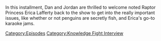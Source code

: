 {{DEFAULTSORT:
    #_EPISODE_0851:Erica Lafferty Returns
}}{{Episode
    | title           = Erica Lafferty Returns
    | caption         = Listen to this episode on [https://knowledgefight.libsyn.com/851-erica-lafferty-returns Libsyn] [https://open.spotify.com/episode/5BDIlumXJa6RieUlMHkmDM Spotify], Read the [[Transcript/851: Erica Lafferty Returns|Unofficial Transcript]]
    | episodeNumber   = 851
    | length          = 01:08:36
    | airDate         = September 19, 2023
    | episodeType     = [[:Category:Knowledge Fight Interview|Knowledge Fight Interview]]
    | appearance      = [[Erica Lafferty]], [[Norm Pattis]]
    | previousEpisode = [[850: September 14, 2023]]
    | nextEpisode     = [[852: Tucker, The Man And His Twitter- Episode 5]]
}}

{{Stub}}

In this installment, Dan and Jordan are thrilled to welcome noted Raptor Princess Erica Lafferty back to the show to get into the really important issues, like whether or not penguins are secretly fish, and Erica's go-to karaoke jams.

[[Category:Episodes]]
[[Category:Knowledge Fight Interview]]
